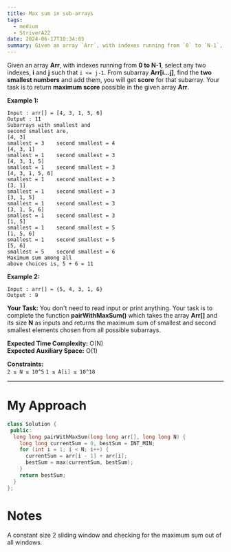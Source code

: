 ```yaml
---
title: Max sum in sub-arrays
tags:
  - medium
  - StriverA2Z
date: 2024-06-17T10:34:03
summary: Given an array `Arr`, with indexes running from `0` to `N-1`, select any two indexes, `i` and `j` such that `i<=j-1`. From subarray `Arr[i...j]`, find the two smallest numbers and add them, you will get score for that subarray. Your task is to return maximum score possible in the given array Arr.
---
```


Given an array **Arr**, with indexes running from **0 to N-1**, select any two indexes, **i** and **j** such that `i <= j-1`. From subarray **Arr\[i...j\]**, find the **two smallest numbers** and add them, you will get **score** for that subarray. Your task is to return **maximum score** possible in the given array **Arr**.

**Example 1:**

```
Input : arr[] = [4, 3, 1, 5, 6]
Output : 11
Subarrays with smallest and
second smallest are,
[4, 3]
smallest = 3    second smallest = 4
[4, 3, 1]
smallest = 1    second smallest = 3
[4, 3, 1, 5]
smallest = 1    second smallest = 3
[4, 3, 1, 5, 6]
smallest = 1    second smallest = 3
[3, 1]
smallest = 1    second smallest = 3
[3, 1, 5]
smallest = 1    second smallest = 3
[3, 1, 5, 6]
smallest = 1    second smallest = 3
[1, 5]
smallest = 1    second smallest = 5
[1, 5, 6]
smallest = 1    second smallest = 5
[5, 6]
smallest = 5    second smallest = 6
Maximum sum among all
above choices is, 5 + 6 = 11
```

**Example 2:**

```
Input : arr[] = {5, 4, 3, 1, 6}
Output : 9
```

**Your Task:**
You don't need to read input or print anything. Your task is to complete the function **pairWithMaxSum()** which takes the array **Arr\[\]** and its size **N** as inputs and returns the maximum sum of smallest and second smallest elements chosen from all possible subarrays.

**Expected Time Complexity:** O(N)  
**Expected Auxiliary Space:** O(1)

**Constraints:**  
`2 ≤ N ≤ 10^5`
`1 ≤ A[i] ≤ 10^18`

---

# My Approach

```cpp
class Solution {
 public:
  long long pairWithMaxSum(long long arr[], long long N) {
    long long currentSum = 0, bestSum = INT_MIN;
    for (int i = 1; i < N; i++) {
      currentSum = arr[i - 1] + arr[i];
      bestSum = max(currentSum, bestSum);
    }
    return bestSum;
  }
};
```

# Notes

A constant size 2 sliding window and checking for the maximum sum out of all windows.
